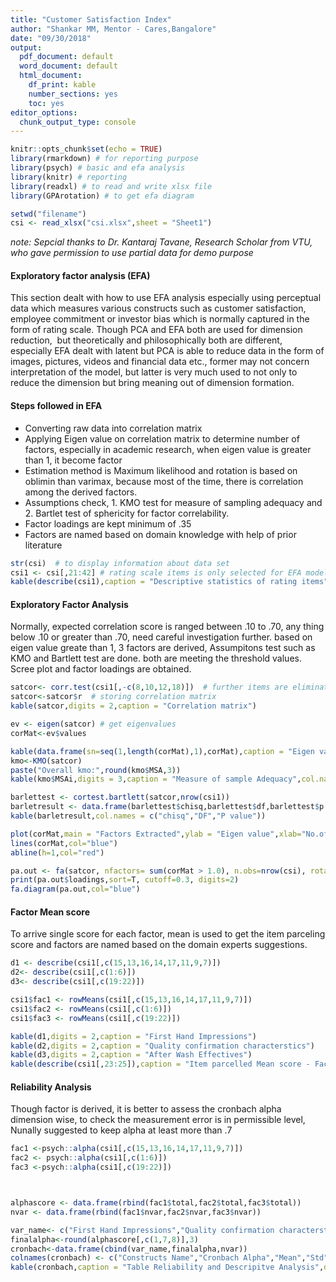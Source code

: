 ```yaml
---
title: "Customer Satisfaction Index"
author: "Shankar MM, Mentor - Cares,Bangalore"
date: "09/30/2018"
output:
  pdf_document: default
  word_document: default
  html_document: 
    df_print: kable
    number_sections: yes
    toc: yes
editor_options: 
  chunk_output_type: console
---
```

```r
knitr::opts_chunk$set(echo = TRUE)
library(rmarkdown) # for reporting purpose
library(psych) # basic and efa analysis
library(knitr) # reporting
library(readxl) # to read and write xlsx file
library(GPArotation) # to get efa diagram

setwd("filename")
csi <- read_xlsx("csi.xlsx",sheet = "Sheet1")
```
*note: Sepcial thanks to  Dr. Kantaraj Tavane, Research Scholar from VTU, who gave permission to use partial data for demo purpose* 

#### Exploratory factor analysis (EFA)

This section dealt with how to use EFA analysis especially using perceptual data which measures
various constructs such as customer satisfaction, employee commitment or investor bias which is normally captured in the form of rating scale. Though PCA and EFA both are used for dimension reduction,  but theoretically and philosophically both are different, especially EFA dealt with 
latent but PCA is able to reduce data in the form of images, pictures, videos and financial data etc., former may not concern interpretation of the model, but latter is very much used to not only to reduce the dimension but bring meaning out of dimension formation.
  
#### Steps followed in EFA

* Converting raw data into correlation matrix
* Applying Eigen value on correlation matrix to determine number of factors, especially in academic research, when eigen value is greater than 1, it become factor
* Estimation method is Maximum likelihood and rotation is based on oblimin than varimax, because most of the time, there is correlation among the derived factors. 
* Assumptions check, 1. KMO  test for measure of sampling adequacy and 2. Bartlet test of sphericity for factor correlability. 
* Factor loadings are kept minimum of .35 
* Factors are named based on domain knowledge with help of prior literature

```r
str(csi)  # to display information about data set
csi1 <- csi[,21:42] # rating scale items is only selected for EFA model
kable(describe(csi1),caption = "Descriptive statistics of rating items", digits = 2)
```

#### Exploratory Factor Analysis 

Normally, expected correlation score is ranged between .10 to .70, any thing below .10 or greater than .70, need careful investigation further. based on eigen value greate than 1, 3 factors are derived, Assumpitons test such as KMO and Bartlett test are done. both are meeting the threshold values. Scree plot and factor loadings are obtained.

```r

satcor<- corr.test(csi1[,-c(8,10,12,18)])  # further items are eliminated in EFA
satcor<-satcor$r  # storing correlation matrix
kable(satcor,digits = 2,caption = "Correlation matrix")

ev <- eigen(satcor) # get eigenvalues
corMat<-ev$values

kable(data.frame(sn=seq(1,length(corMat),1),corMat),caption = "Eigen values",col.names = c("SN","Eigen"),digits = 2)
kmo<-KMO(satcor)
paste("Overall kmo:",round(kmo$MSA,3))
kable(kmo$MSAi,digits = 3,caption = "Measure of sample Adequacy",col.names = "KMO item wise")

barlettest <- cortest.bartlett(satcor,nrow(csi1))
barletresult <- data.frame(barlettest$chisq,barlettest$df,barlettest$p.value)
kable(barletresult,col.names = c("chisq","DF","P value"))

plot(corMat,main = "Factors Extracted",ylab = "Eigen value",xlab="No.of factors")
lines(corMat,col="blue")
abline(h=1,col="red")

pa.out <- fa(satcor, nfactors= sum(corMat > 1.0), n.obs=nrow(csi), rotate="oblimin", scores="regression", residuals=FALSE, SMC=TRUE, covar=FALSE, missing=TRUE, impute="median", min.err=0.01, max.iter=50, symmetric=TRUE, fm="ml", alpha=.05, p=.05, oblique.scores=TRUE)
print(pa.out$loadings,sort=T, cutoff=0.3, digits=2)
fa.diagram(pa.out,col="blue")
```

#### Factor Mean score
To arrive single score for each factor,  mean is used to get the item parceling score
and factors are named based on the domain experts suggestions. 

```r

d1 <- describe(csi1[,c(15,13,16,14,17,11,9,7)])
d2<- describe(csi1[,c(1:6)])
d3<- describe(csi1[,c(19:22)])

csi1$fac1 <- rowMeans(csi1[,c(15,13,16,14,17,11,9,7)])
csi1$fac2 <- rowMeans(csi1[,c(1:6)])
csi1$fac3 <- rowMeans(csi1[,c(19:22)])

kable(d1,digits = 2,caption = "First Hand Impressions")
kable(d2,digits = 2,caption = "Quality confirmation characterstics")
kable(d3,digits = 2,caption = "After Wash Effectives")
kable(describe(csi1[,23:25]),caption = "Item parcelled Mean score - Factor wise",digits = 2)
```

#### Reliability Analysis

Though factor is derived, it is better to assess the cronbach alpha dimension wise, to check the measurement error is in permissible level, Nunally suggested to keep alpha at least more than .7

```r
fac1 <-psych::alpha(csi1[,c(15,13,16,14,17,11,9,7)])
fac2 <- psych::alpha(csi1[,c(1:6)])
fac3 <-psych::alpha(csi1[,c(19:22)])



alphascore <- data.frame(rbind(fac1$total,fac2$total,fac3$total))
nvar <- data.frame(rbind(fac1$nvar,fac2$nvar,fac3$nvar))

var_name<- c("First Hand Impressions","Quality confirmation characterstics","After Wash Effectives")
finalalpha<-round(alphascore[,c(1,7,8)],3)
cronbach<-data.frame(cbind(var_name,finalalpha,nvar))
colnames(cronbach) <- c("Constructs Name","Cronbach Alpha","Mean","Std","No of items")
kable(cronbach,caption = "Table Reliability and Descripitve Analysis",digits = 2)
```

